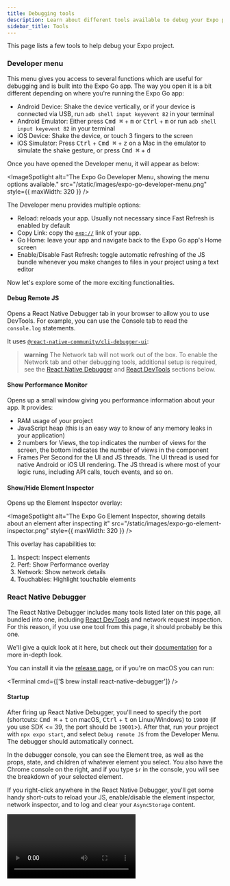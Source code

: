 ```yaml
---
title: Debugging tools
description: Learn about different tools available to debug your Expo project.
sidebar_title: Tools
---
```



This page lists a few tools to help debug your Expo project.

### Developer menu

This menu gives you access to several functions which are useful for debugging and is built into the Expo Go app. The way you open it is a bit different depending on where you're running the Expo Go app:

- Android Device: Shake the device vertically, or if your device is connected via USB, run `adb shell input keyevent 82` in your terminal
- Android Emulator: Either press <kbd>Cmd ⌘</kbd> + <kbd>m</kbd> or <kbd>Ctrl</kbd> + <kbd>m</kbd> or run `adb shell input keyevent 82` in your terminal
- iOS Device: Shake the device, or touch 3 fingers to the screen
- iOS Simulator: Press <kbd>Ctrl</kbd> + <kbd>Cmd ⌘</kbd> + <kbd>z</kbd> on a Mac in the emulator to simulate the shake gesture, or press <kbd>Cmd ⌘</kbd> + <kbd>d</kbd>

Once you have opened the Developer menu, it will appear as below:

<ImageSpotlight
  alt="The Expo Go Developer Menu, showing the menu options available."
  src="/static/images/expo-go-developer-menu.png"
  style={{ maxWidth: 320 }}
/>

The Developer menu provides multiple options:

- Reload: reloads your app. Usually not necessary since Fast Refresh is enabled by default
- Copy Link: copy the [`exp://`](/guides/linking/#linking-to-expo-go) link of your app.
- Go Home: leave your app and navigate back to the Expo Go app's Home screen
- Enable/Disable Fast Refresh: toggle automatic refreshing of the JS bundle whenever you make changes to files in your project using a text editor

Now let's explore some of the more exciting functionalities.

#### Debug Remote JS

Opens a React Native Debugger tab in your browser to allow you to use DevTools. For example, you can use the Console tab to read the `console.log` statements.

It uses [`@react-native-community/cli-debugger-ui`](https://github.com/react-native-community/cli/tree/main/packages/cli-debugger-ui):

<ImageSpotlight
  alt="The Expo Go Element Inspector, showing details about an element after inspecting it."
  src="/static/images/react-native-community-cli-debugger-ui.png"
/>

> **warning** The Network tab will not work out of the box. To enable the Network tab and other debugging tools, additional setup is required, see the [React Native Debugger](#react-native-debugger) and [React DevTools](#debugging-with-react-devtools) sections below.

#### Show Performance Monitor

Opens up a small window giving you performance information about your app. It provides:

- RAM usage of your project
- JavaScript heap (this is an easy way to know of any memory leaks in your application)
- 2 numbers for Views, the top indicates the number of views for the screen, the bottom indicates the number of views in the component
- Frames Per Second for the UI and JS threads. The UI thread is used for native Android or iOS UI rendering. The JS thread is where most of your logic runs, including API calls, touch events, and so on.

#### Show/Hide Element Inspector

Opens up the Element Inspector overlay:

<ImageSpotlight
  alt="The Expo Go Element Inspector, showing details about an element after inspecting it"
  src="/static/images/expo-go-element-inspector.png"
  style={{ maxWidth: 320 }}
/>

This overlay has capabilities to:

1. Inspect: Inspect elements
2. Perf: Show Performance overlay
3. Network: Show network details
4. Touchables: Highlight touchable elements

### React Native Debugger

The React Native Debugger includes many tools listed later on this page, all bundled into one, including [React DevTools](#debugging-with-react-devtools) and network request inspection. For this reason, if you use one tool from this page, it should probably be this one.

We'll give a quick look at it here, but check out their [documentation](https://github.com/jhen0409/react-native-debugger#documentation) for a more in-depth look.

You can install it via the [release page](https://github.com/jhen0409/react-native-debugger/releases), or if you're on macOS you can run:

<Terminal cmd={['$ brew install react-native-debugger']} />

#### Startup

After firing up React Native Debugger, you'll need to specify the port (shortcuts: <kbd>Cmd ⌘</kbd> + <kbd>t</kbd> on macOS, <kbd>Ctrl</kbd> + <kbd>t</kbd> on Linux/Windows) to `19000` (if you use SDK &lt;= 39, the port should be `19001`&gt;). After that, run your project with `npx expo start`, and select `Debug remote JS` from the Developer Menu. The debugger should automatically connect.

In the debugger console, you can see the Element tree, as well as the props, state, and children of whatever element you select. You also have the Chrome console on the right, and if you type `$r` in the console, you will see the breakdown of your selected element.

If you right-click anywhere in the React Native Debugger, you'll get some handy short-cuts to reload your JS, enable/disable the element inspector, network inspector, and to log and clear your `AsyncStorage` content.

<Video file="debugging/react-native-debugger.mp4" />

#### Inspecting network traffic

It's easy to use the React Native Debugger to debug your network request: right-click anywhere in the React Native Debugger and select `Enable Network Inspect`. This will enable the Network tab and allow you to inspect requests of `fetch` and `XMLHttpRequest`.

There are however [some limitations](https://github.com/jhen0409/react-native-debugger/blob/master/docs/network-inspect-of-chrome-devtools.md#limitations), so there are a few other alternatives, all of which require using a proxy:

- [Charles Proxy](https://www.charlesproxy.com/documentation/configuration/browser-and-system-configuration/) (~$50 USD, our preferred tool)
- [Proxyman](https://proxyman.io) (Free version available or $49 to $59 USD)
- [mitmproxy](https://medium.com/@rotxed/how-to-debug-http-s-traffic-on-android-7fbe5d2a34#.hnhanhyoz)
- [Fiddler](http://www.telerik.com/fiddler)

> In bare workflow apps you can use [Flipper](https://fbflipper.com/) to inspect network traffic.

### Debugging Redux

[Redux](https://redux.js.org/) is a popular library for managing and centralizing application state shared throughout the app. You can use Redux DevTools on React Native Debugger for debugging the application's state changes. The setup is as follows:

1. Download React Native Debugger from the [releases page](https://github.com/jhen0409/react-native-debugger/releases).
2. Open the app, press <kbd>Cmd ⌘</kbd> + <kbd>t</kbd> or <kbd>Ctrl</kbd> + <kbd>t</kbd> to open a new window, then set the port to 19000.
3. Start your app, open the in-app developer menu, and select “Debug JS Remotely.”
4. Configure `__REDUX_DEVTOOLS_EXTENSION__` as [shown here](https://github.com/zalmoxisus/redux-devtools-extension#11-basic-store).

You're now good to go! If you are experiencing any issues or want to learn more about how to use these tools, refer to this [guide](https://medium.com/@tetsuyahasegawa/how-to-integrate-react-native-debugger-to-your-expo-react-native-project-db1d631fad02).

### Debugging with React DevTools

React DevTools is a great way to get a look at each of your components' props and state. First, you'll need to run

<Terminal
  cmdCopy="npm install -g react-devtools"
  cmd={[
    '# Install React DevTools with npm',
    '$ npm install -g react-devtools',
    '',
    '# If you are using Expo SDK <= 37: npm install -g react-devtools@^3',
  ]}
/>

(if you don't want to install it globally, run `npm install --dev react-devtools` to install it as a project dependency).

After running `npx expo start` in your project's root directory, use a separate terminal tab to run `react-devtools`. This will open up the React DevTools console (for it to connect, you need to select `Debug remote JS` from the Developer Menu in the Expo Go app). From this console, you can search for your React components at the top, or open up the Developer Menu and enable the Element Inspector. Once you do that, you can tap on any element on screen and React DevTools will automatically find and display that element in the tree. From there, you can inspect the elements state, props, etc.

<Video file="debugging/react-devtools.mp4" />

React DevTools can also be paired with remote debugging, allowing you to inspect props, state, and instance properties in the Chrome console. If you have any questions on setting that up, give the next section a look!

### Remote debugging with Chrome Developer Tools

You can debug React Native apps using the Chrome debugger tools. Rather than running your app's JavaScript on your phone, it will instead run it inside of a webworker in Chrome. You can then set breakpoints, inspect variables, execute code, etc., as you would when debugging a web app.

- To ensure the best debugging experience, first, change your host type to `npx expo start --lan` or `npx expo start --localhost`. If you use `npx expo start --tunnel` with debugging enabled, you are likely to experience so much latency that your app is unusable.

- If you are using `npx expo start --lan`, make sure your device is on the same Wi-Fi network as your development machine. This may not work on some public networks. `npx expo start --localhost` will not work for iOS unless you are in the simulator, and it only works on Android if your device is connected to your machine via USB.

- Open the app on your device, reveal the developer menu then tap on `Debug JS Remotely`. This should open up a Chrome tab with the URL `http://localhost:19000/debugger-ui`. From there, you can set breakpoints and interact through the JavaScript console. Shake the device and stop Chrome debugging when you're done.

- Line numbers for `console.log` statements don't work by default when using Chrome debugging. To get correct line numbers open up the Chrome Dev Tools settings, go to the "Blackboxing" tab, make sure that "Blackbox content scripts" is checked, and add **expo/build/logs/RemoteConsole.js** as a pattern with "Blackbox" selected.

#### Troubleshooting localhost debugging

When you run a project on your device with `npx expo start` or `npx expo run:android`, the Expo CLI automatically tells your device to forward `localhost:19000` to your development machine, as long as your device is plugged in or emulator is running. If you are using `localhost` for debugging and it isn't working, close the app and open it up again using `Open on Android`. Alternatively, you can use the following `adb` command if you have the Android developer tools installed: `adb reverse tcp:19000 tcp:19000`.

#### Source maps and async functions

Source maps and async functions aren't 100% reliable. React Native doesn't play well with Chrome's source mapping in every case, so if you want to make sure you're breakpointing in the correct place, you should use the `debugger` call directly from your code.

### Debugging production apps with Sentry

In a perfect world, your app would ship without any bugs. However, that's usually not the case. So, it's a good idea to implement a crash and bug reporting system into your app. This way, if any user experiences a fatal JS error (or any event that you've configured to notify Sentry) you can see the details in your Sentry dashboard.

Expo provides a wrapper called [`sentry-expo`](/guides/using-sentry) which allows you to get as much information as possible from crashes and other events. Plus, when running in the managed workflow, you can configure sourcemaps so that the stracktraces you see in Sentry will look much more like the code in your editor.

